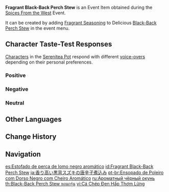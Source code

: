 {{Item Infobox
|id           = 101740
|image        = Item Fragrant Black-Back Perch Stew.png
|type         = Consumables
|group2       = Event Items
|invCategory  = Precious Items
|group        = Fragrant Dishes
|quality      = 3
|description  = A delicious dish with some extra seasoning! It gives off a titillating aroma... But whose tastes will this dish suit? Invite your friends, invite your pals &mdash; get them to try this new dish!
|source1      = [[Spices From the West]] Event
|event        = Spices From the West
}}
'''Fragrant Black-Back Perch Stew''' is an Event Item obtained during the [[Spices From the West]] Event.

It can be created by adding [[Fragrant Seasoning]] to Delicious [[Black-Back Perch Stew]] in the event menu.

==Character Taste-Test Responses==
[[Characters]] in the [[Serenitea Pot]] respond with different [[Spices From the West/Voice-Overs|voice-overs]] depending on their personal preferences.

===Positive===
{{Card List|Barbara,Beidou,Diona,Hu Tao,Kaedehara Kazuha,Klee,Rosaria,Tartaglia,Thoma,Xiangling,Xinyan,Yelan,Yun Jin}}

===Negative===
{{Card List|Albedo,Bennett,Chongyun,Eula,Ganyu,Gorou,Jean,Qiqi,Sangonomiya Kokomi,Yoimiya}}

===Neutral===
{{Card List|Amber,Arataki Itto,Diluc,Fischl,Kaeya,Kamisato Ayaka,Kamisato Ayato,Keqing,Kujou Sara,Lisa,Mona,Ningguang,Noelle,Raiden Shogun,Razor,Sayu,Shenhe,Sucrose,Venti,Xiao,Xingqiu,Yae Miko,Yanfei,Zhongli}}

==Other Languages==
{{Other Languages
|default_hidden = 1
|en      = Fragrant Black-Back Perch Stew
|zhs     = 香气四溢的水煮黑背鲈
|zhs_rm  = Xiāngqìsìyì de Shuǐzhǔ Hēibèi-lú
|zht     = 香氣四溢的水煮黑背鱸
|zht_rm  = Xiāngqìsìyì de Shuǐzhǔ Hēibèi-lú
|ja      = 香り高い黒背スズキの唐辛子煮込み
|ja_rm   = Kaoritakai Kurose Suzuki no Tougarashi Nikomi
|ko      = 향기로운 삶은 검정 농어
|ko_rm   = Hyanggiroun Salmeun Geomjeong Nong'eo
|es      = Estofado de perca de lomo negro aromático
|fr      = Marmite de perche à dos noir (parfumée)
|ru      = Ароматный чёрный окунь
|th      = Black-Back Perch Stew หอมกรุ่น
|th_rm   = Black-Back Perch Stew Hom Krun
|vi      = Cá Chép Đen Hấp Thơm Lừng
|de      = Duftender gekochter Schwarzrückenbarsch
|id      = Fragrant Black-Back Perch Stew
|pt      = Ensopado de Poleiro com Dorso Negro com Cheiro Aromático
|tr      = Baharatlı Kara Sırtlı Levrek Yahnisi
|it      = Stufato di persico a dorso scuro fragrante
}}

==Change History==
{{Change History|2.6}}

==Navigation==
{{Precious Navbox|Item}}

[[es:Estofado de perca de lomo negro aromático]]
[[id:Fragrant Black-Back Perch Stew]]
[[ja:香り高い黒背スズキの唐辛子煮込み]]
[[pt-br:Ensopado de Poleiro com Dorso Negro com Cheiro Aromático]]
[[ru:Ароматный чёрный окунь]]
[[th:Black-Back Perch Stew หอมกรุ่น]]
[[vi:Cá Chép Đen Hấp Thơm Lừng]]